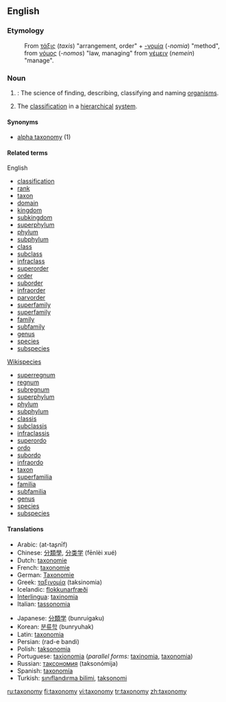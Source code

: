 {{wikipedia}}
==English==

===Etymology===
:From {{Gr.}} [[τάξις]] (''taxis'') "arrangement, order" + [[-νομία]] (''-nomia'') "method", from [[νόμος]] (''-nomos'') "law, managing" from [[νέμειν]] (''nemein'') "manage".

===Noun===
{{en-noun-reg-y|taxonom|y}}

# {{cattag|systematics|uncountable}}: The science of finding, describing, classifying and naming [[organism]]s.
# The [[classification]] in a [[hierarchical]] [[system]].

====Synonyms====
* [[alpha taxonomy]] (1)

====Related terms====
{{top}}
English
*[[classification]]
*[[rank]]
*[[taxon]] 
*[[domain]]
*[[kingdom]]
*[[subkingdom]]
*[[superphylum]]
*[[phylum]]
*[[subphylum]]
*[[class]]
*[[subclass]]
*[[infraclass]]
*[[superorder]]
*[[order]]
*[[suborder]]
*[[infraorder]]
*[[parvorder]]
*[[superfamily]]
*[[superfamily]]
*[[family]]
*[[subfamily]]
*[[genus]]
*[[species]]
*[[subspecies]]
{{mid}}
[[Wikispecies]]
*[[superregnum]]
*[[regnum]]
*[[subregnum]]
*[[superphylum]]
*[[phylum]]
*[[subphylum]]
*[[classis]]
*[[subclassis]]
*[[infraclassis]]
*[[superordo]]
*[[ordo]]
*[[subordo]]
*[[infraordo]]
*[[taxon]]
*[[superfamilia]]
*[[familia]]
*[[subfamilia]]
*[[genus]]
*[[species]]
*[[subspecies]]
{{bottom}}

====Translations====
{{top}}
*Arabic: {{ARchar|[[التصنيف]]}} (at-taʂnīf) {{m}}
*Chinese: [[分類學]], [[分类学]] (fēnlèi xué)
*Dutch: [[taxonomie]] {{f}}
*French: [[taxonomie]] {{f}}
*German: [[Taxonomie]] {{f}}
*Greek: [[ταξινομία]] (taksinomia) {{f}}
*Icelandic: [[flokkunarfræði]]
*[[Interlingua]]: [[taxinomia]]
*Italian: [[tassonomia]] {{f}}
{{mid}}
*Japanese: [[分類学]] (bunruigaku)
*Korean: [[분류학]] (bunryuhak)
*Latin: [[taxonomia]] {{f}}
*Persian: {{FAchar|[[رده بندی]]}} (rad-e bandi)
*Polish: [[taksonomia]] {{f}}
*Portuguese: [[taxionomia]] {{f}} (''parallel forms:'' [[taxinomia]], [[taxonomia]])
*Russian: [[таксономия]] (taksonómija) {{f}}
*Spanish: [[taxonomía]] {{f}}
*Turkish: [[sınıflandırma bilimi]], [[taksonomi]]
{{bottom}}

[[ru:taxonomy]]
[[fi:taxonomy]]
[[vi:taxonomy]]
[[tr:taxonomy]]
[[zh:taxonomy]]